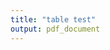 ```yaml
---
title: "table test"
output: pdf_document
---
```



\begin{table}[ht]
\centering
\begin{tabular}{rrrrr}
  \hline
 & Estimate & Std. Error & t value & Pr($>$$|$t$|$) \\ 
  \hline
(Intercept) & -4671.8905 & 494.1500 & -9.45 & 0.0000 \\ 
  GA & 203.5407 & 13.5509 & 15.02 & 0.0000 \\ 
  Scort & -33.6683 & 54.3538 & -0.62 & 0.5372 \\ 
  BMI & 2.2982 & 3.2729 & 0.70 & 0.4843 \\ 
  Gender & -25.7720 & 34.8775 & -0.74 & 0.4618 \\ 
  RiskOB & -35.6236 & 38.0710 & -0.94 & 0.3519 \\ 
  Race2 & -19.0163 & 42.1063 & -0.45 & 0.6526 \\ 
  Race3 & -39.2435 & 48.9715 & -0.80 & 0.4250 \\ 
   \hline
\end{tabular}
\end{table}


\begin{table}[ht]
\centering
\begin{tabular}{rrrrr}
  \hline
 & Estimate & Std. Error & t value & Pr($>$$|$t$|$) \\ 
  \hline
(Intercept) & -331.1343 & 342.7968 & -0.97 & 0.3366 \\ 
  BMI & 5.0752 & 4.4074 & 1.15 & 0.2525 \\ 
  Gender & 53.6262 & 46.4038 & 1.16 & 0.2508 \\ 
  RiskOB & -45.6078 & 52.0619 & -0.88 & 0.3833 \\ 
  Race2 & -23.7027 & 58.1583 & -0.41 & 0.6845 \\ 
  Race3 & -147.8322 & 66.1092 & -2.24 & 0.0278 \\ 
  GAd & 144.6924 & 16.6507 & 8.69 & 0.0000 \\ 
  Scortd & 9.3753 & 67.3677 & 0.14 & 0.8896 \\ 
   \hline
\end{tabular}
\end{table}


\begin{table}[ht]
\centering
\begin{tabular}{rlrrrrrlrr}
  \hline
  & Model & df & AIC & BIC & logLik & Test & L.Ratio & p-value \\ 
  \hline
modlme  &  1 & 13.00 & 7020.89 & 7075.68 & -3497.45 &  &  &  \\ 
  modlme1  &   2 & 14.00 & 6030.58 & 6089.58 & -3001.29 & 1 vs 2 & 992.32 & 0.00 \\ 
   \hline
\end{tabular}
\end{table}









\begin{table}[!htbp] \centering 
  \caption{Result of model 4} 
  \label{} 
\begin{tabular}{@{\extracolsep{5pt}}lcrrrrrrrr} 
\\[-1.8ex]\hline 
\hline \\[-1.8ex] 
 & \multicolumn{1}{c}{\textit{Dependent variable:}} \\ 
\cline{2-2} 
\\[-1.8ex] & EFW \\ 
\hline \\[-1.8ex] 
 Scort & $-$26.567 GA & $-$169.982$^{***}$  \\ 
  & (68.088) & (5.130)\\ 
  & \\ 
 BMI & $-$0.056 & Gender & $-$21.494$^{**}$\\ 
  & (1.035) & (10.760) \\ 
  & \\ 
 Race2 & $-$16.114 &  Race3 & $-$4.779 \\ 
  & (13.454)  & (15.568) \\ 
  & \\ 
 RiskOB & $-$9.629 & I(GA$\hat{\mkern6mu}$2) & 5.592$^{***}$ \\ 
  & (12.277) & (0.101) \\ 
  & \\ 
 Scort:GA & 1.254 & Constant & 1,441.410$^{***}$ \\ 
  & (2.308) & (75.030) \\ 
  & \\ 
\hline \\[-1.8ex] 
Observations & 500 \\ 
Log Likelihood & $-$3,001.289 & Akaike Inf. Crit. & 6,030.578 & Bayesian Inf. Crit. & 6,089.583 \\ 
\hline 
\hline \\[-1.8ex] 
\textit{Note:}  & \multicolumn{1}{r}{$^{*}$p$<$0.1; $^{**}$p$<$0.05; $^{***}$p$<$0.01} \\ 
\end{tabular} 
\end{table} 



\begin{table}[ht] \centering 
  \caption{} 
  \label{} 
\begin{tabular}{@{\extracolsep{5pt}}lcrrrrrrrr} 
\\[-1.8ex]\hline 
\hline \\[-1.8ex] 
 & \multicolumn{1}{c}{\textit{result of model 4 Dependent variable:}} \\ 
\cline{2-2} 
\\[-1.8ex] & vite \\ 
\hline \\[-1.8ex] 
 month & 0.088 &month.f & $-$0.098 \\ 
  & (0.064) & (0.078) \\ 
  & \\ 
 bcarot & 0.002$^{***}$ & month:bcarot & $-$0.0002$^{***}$ \\ 
  & (0.0002) &  (0.00002) \\ 
  & \\ 
 month.f:dose15 & $-$0.177$^{***}$&month.f:dose30 \\ 
  & (0.033) & (0.033)\\ 
  & \\ 
 month.f:dose45 & $-$0.192$^{***}$ & month.f:dose60 & $-$0.120$^{***}$ \\ 
  & (0.036) & (0.034) \\ 
  & \\ 
\hline \\[-1.8ex] 
\hline 
\hline \\[-1.8ex] 
\textit{Note:}  & \multicolumn{1}{r}{$^{*}$p$<$0.1; $^{**}$p$<$0.05; $^{***}$p$<$0.01} \\ 
\end{tabular} 
\end{table} 
